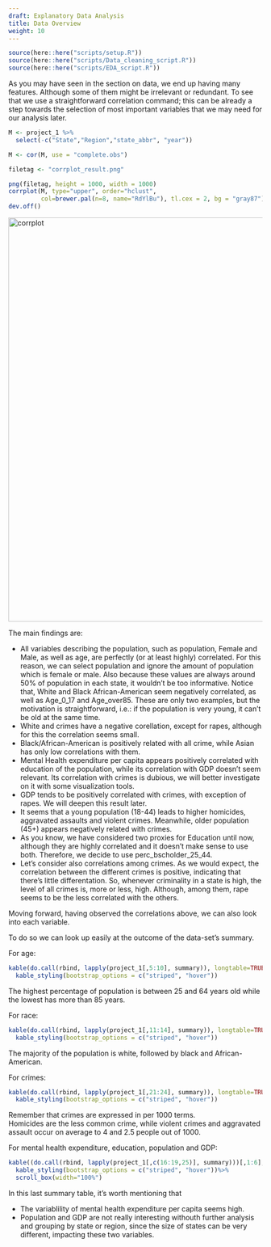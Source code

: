 ```yaml
---
draft: Explanatory Data Analysis
title: Data Overview
weight: 10
---
```


```r
source(here::here("scripts/setup.R"))
source(here::here("scripts/Data_cleaning_script.R"))
source(here::here("scripts/EDA_script.R"))
```

  
As you may have seen in the section on data, we end up having many features. Although some of them might be
irrelevant or redundant. To see that we use a straightforward correlation command; this can be already a step towards the selection of most important variables that we may need for our analysis later.


```r
M <- project_1 %>%
  select(-c("State","Region","state_abbr", "year"))

M <- cor(M, use = "complete.obs")

filetag <- "corrplot_result.png"

png(filetag, height = 1000, width = 1000)
corrplot(M, type="upper", order="hclust",
         col=brewer.pal(n=8, name="RdYlBu"), tl.cex = 2, bg = "gray87")
dev.off()
```

<img src = "corrplot_result.png" alt="corrplot" style="width:800px;height:800px;"
class="center"/>
  
  The main findings are:
  
  <ul>
  <li>All variables describing the population, such as population, Female and Male, as well as age, are perfectly (or at least highly) correlated. For this reason, we can select population and ignore the amount of population which is female or male. Also because these values are always around 50% of population in each state, it wouldn't be too informative. Notice that, White and Black African-American seem negatively correlated, as well as Age_0_17 and Age_over85. These are only two examples, but the motivation is straightforward, i.e.: if the population is very young, it can't be old at the same time. </li>
  <li> White and crimes have a negative corellation, except for rapes, although for this the correlation seems small.</li> 
  <li> Black/African-American is positively related with all crime, while Asian has only low correlations with them.
</li>
  <li>Mental Health expenditure per capita appears positively correlated with education of the population, while its correlation with GDP doesn't seem relevant. Its correlation with crimes is dubious, we will better investigate on it with some visualization tools.</li>
    <li>GDP tends to be positively correlated with crimes, with exception of rapes. We will deepen this result later.</li>
    <li>It seems that a young population (18-44) leads to higher homicides, aggravated assaults and violent crimes. Meanwhile, older population (45+) appears negatively related with crimes. </li>
    <li>As you know, we have considered two proxies for Education until now, although they are highly correlated and it doesn't make sense to use both. Therefore, we decide to use perc_bscholder_25_44.</li>
  <li>Let's consider also correlations among crimes. As we would expect, the correlation between the different crimes is positive, indicating that there's little differentation. So, whenever criminality in a state is high, the level of all crimes is, more or less, high. Although, among them, rape seems to be the less correlated with the others.</li>
  </ul>
  
  Moving forward, having observed the correlations above, we can also look into each variable. 

To do so we can look up easily at the outcome of the data-set's summary.

For age:

```r
kable(do.call(rbind, lapply(project_1[,5:10], summary)), longtable=TRUE, caption="Age's variables summary statistics")%>%
  kable_styling(bootstrap_options = c("striped", "hover")) 
```

The highest percentage of population is between 25 and 64 years old while the lowest has more than 85 years.

For race:

```r
kable(do.call(rbind, lapply(project_1[,11:14], summary)), longtable=TRUE, caption="Race's variables summary statistics")%>%
  kable_styling(bootstrap_options = c("striped", "hover")) 
```

The majority of the population is white, followed by black and African-American. 

For crimes:

```r
kable(do.call(rbind, lapply(project_1[,21:24], summary)), longtable=TRUE, caption="Crimes' variables summary statistics")%>%
  kable_styling(bootstrap_options = c("striped", "hover")) 
```

Remember that crimes are expressed in per 1000 terms. <br>
Homicides are the less common crime, while violent crimes and aggravated assault occur on average to 4 and 2.5 people out of 1000.

For mental health expenditure, education, population and GDP:

```r

kable((do.call(rbind, lapply(project_1[,c(16:19,25)], summary)))[,1:6], longtable=TRUE, caption="Other variables summary statistics")%>%
  kable_styling(bootstrap_options = c("striped", "hover"))%>%
  scroll_box(width="100%")
```

In this last summary table, it's worth mentioning that 

<ul>
<li>The variablility of mental health expenditure per capita seems high.</li> 
<li>Population and GDP are not really interesting withouth further analysis and grouping by state or region, since the size of states can be very different, impacting these two variables.</li>
<ul>
